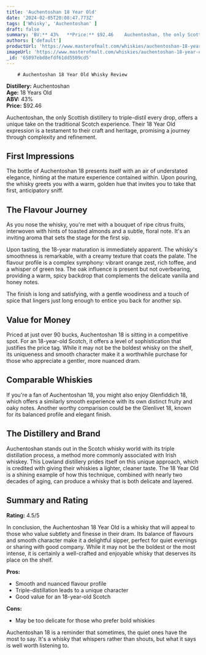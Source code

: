 ```yaml
---
title: 'Auchentoshan 18 Year Old'
date: '2024-02-05T20:08:47.773Z'
tags: ['Whisky', 'Auchentoshan' ]
draft: false
summary: 'BV:** 43%   **Price:** $92.46    Auchentoshan, the only Scottish distillery to triple-distil every drop, offers a unique take on t...'
authors: ['default']
productUrl: 'https://www.masterofmalt.com/whiskies/auchentoshan-18-year-old-whisky/'
imageUrl: 'https://www.masterofmalt.com/whiskies/auchentoshan-18-year-old-whisky.jpg'
_id: '65897ebd8efdf61dd5509cd5'
---
```

        
        # Auchentoshan 18 Year Old Whisky Review

**Distillery:** Auchentoshan  
**Age:** 18 Years Old  
**ABV:** 43%  
**Price:** $92.46  

Auchentoshan, the only Scottish distillery to triple-distil every drop, offers a unique take on the traditional Scotch experience. Their 18 Year Old expression is a testament to their craft and heritage, promising a journey through complexity and refinement.

## First Impressions

The bottle of Auchentoshan 18 presents itself with an air of understated elegance, hinting at the mature experience contained within. Upon pouring, the whisky greets you with a warm, golden hue that invites you to take that first, anticipatory sniff.

## The Flavour Journey

As you nose the whisky, you're met with a bouquet of ripe citrus fruits, interwoven with hints of toasted almonds and a subtle, floral note. It's an inviting aroma that sets the stage for the first sip.

Upon tasting, the 18-year maturation is immediately apparent. The whisky's smoothness is remarkable, with a creamy texture that coats the palate. The flavour profile is a complex symphony: vibrant orange zest, rich toffee, and a whisper of green tea. The oak influence is present but not overbearing, providing a warm, spicy backdrop that complements the delicate vanilla and honey notes.

The finish is long and satisfying, with a gentle woodiness and a touch of spice that lingers just long enough to entice you back for another sip.

## Value for Money

Priced at just over 90 bucks, Auchentoshan 18 is sitting in a competitive spot. For an 18-year-old Scotch, it offers a level of sophistication that justifies the price tag. While it may not be the boldest whisky on the shelf, its uniqueness and smooth character make it a worthwhile purchase for those who appreciate a gentler, more nuanced dram.

## Comparable Whiskies

If you're a fan of Auchentoshan 18, you might also enjoy Glenfiddich 18, which offers a similarly smooth experience with its own distinct fruity and oaky notes. Another worthy comparison could be the Glenlivet 18, known for its balanced profile and elegant finish.

## The Distillery and Brand

Auchentoshan stands out in the Scotch whisky world with its triple distillation process, a method more commonly associated with Irish whiskey. This Lowland distillery prides itself on this unique approach, which is credited with giving their whiskies a lighter, cleaner taste. The 18 Year Old is a shining example of how this technique, combined with nearly two decades of aging, can produce a whisky that is both delicate and layered.

## Summary and Rating

**Rating:** 4.5/5

In conclusion, the Auchentoshan 18 Year Old is a whisky that will appeal to those who value subtlety and finesse in their dram. Its balance of flavours and smooth character make it a delightful sipper, perfect for quiet evenings or sharing with good company. While it may not be the boldest or the most intense, it is certainly a well-crafted and enjoyable whisky that deserves its place on the shelf.

**Pros:**  
- Smooth and nuanced flavour profile  
- Triple-distillation leads to a unique character  
- Good value for an 18-year-old Scotch  

**Cons:**  
- May be too delicate for those who prefer bold whiskies  

Auchentoshan 18 is a reminder that sometimes, the quiet ones have the most to say. It's a whisky that whispers rather than shouts, but what it says is well worth listening to.
      
